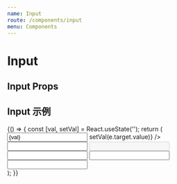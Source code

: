 ```yaml
---
name: Input
route: /components/input
menu: Components
---
```



# Input

## Input Props

<Props of={Input} />

## Input 示例
<Playground>
    {() => {
            const [val, setVal] = React.useState('');
            return (
                <div style={{ padding: 20, display: 'flex', justifyContent: 'space-between', flexWrap: 'wrap'}}>
                    <Input
                        label="姓名"
                        value={val}
                        onChange={e => setVal(e.target.value)}
                    />
                    <Input label="手机" defaultValue="13333333" />
                    <Input label="性别" disabled />
                    <Input label="地址" variant="warn" />
                    <Input label="地址" variant="danger" />
                    <Input label="地址" outerStyle={{ width: '100%' }} />
                </div>
            );
        }}
</Playground>